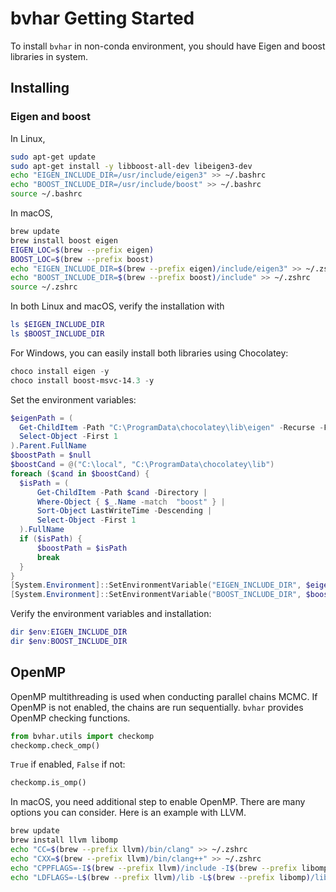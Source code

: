 # bvhar Getting Started

To install `bvhar` in non-conda environment, you should have Eigen and boost libraries in system.

## Installing

### Eigen and boost

In Linux,

```bash
sudo apt-get update
sudo apt-get install -y libboost-all-dev libeigen3-dev
echo "EIGEN_INCLUDE_DIR=/usr/include/eigen3" >> ~/.bashrc
echo "BOOST_INCLUDE_DIR=/usr/include/boost" >> ~/.bashrc
source ~/.bashrc
```

In macOS,

```zsh
brew update
brew install boost eigen
EIGEN_LOC=$(brew --prefix eigen)
BOOST_LOC=$(brew --prefix boost)
echo "EIGEN_INCLUDE_DIR=$(brew --prefix eigen)/include/eigen3" >> ~/.zshrc
echo "BOOST_INCLUDE_DIR=$(brew --prefix boost)/include" >> ~/.zshrc
source ~/.zshrc
```

In both Linux and macOS, verify the installation with

```bash
ls $EIGEN_INCLUDE_DIR
ls $BOOST_INCLUDE_DIR
```

For Windows, you can easily install both libraries using Chocolatey:

```powershell
choco install eigen -y
choco install boost-msvc-14.3 -y
```

Set the environment variables:

```powershell
$eigenPath = (
  Get-ChildItem -Path "C:\ProgramData\chocolatey\lib\eigen" -Recurse -Filter "Eigen" |
  Select-Object -First 1
).Parent.FullName
$boostPath = $null
$boostCand = @("C:\local", "C:\ProgramData\chocolatey\lib")
foreach ($cand in $boostCand) {
  $isPath = (
      Get-ChildItem -Path $cand -Directory |
      Where-Object { $_.Name -match  "boost" } |
      Sort-Object LastWriteTime -Descending |
      Select-Object -First 1
  ).FullName
  if ($isPath) {
      $boostPath = $isPath
      break
  }
}
[System.Environment]::SetEnvironmentVariable("EIGEN_INCLUDE_DIR", $eigenPath, [System.EnvironmentVariableTarget]::Machine)
[System.Environment]::SetEnvironmentVariable("BOOST_INCLUDE_DIR", $boostPath, [System.EnvironmentVariableTarget]::Machine)
```

Verify the environment variables and installation:

```powershell
dir $env:EIGEN_INCLUDE_DIR
dir $env:BOOST_INCLUDE_DIR
```

## OpenMP

OpenMP multithreading is used when conducting parallel chains MCMC. If OpenMP is not enabled, the chains are run sequentially. `bvhar` provides OpenMP checking functions.

```python
from bvhar.utils import checkomp
checkomp.check_omp()
```

`True` if enabled, `False` if not:

```python
checkomp.is_omp()
```

In macOS, you need additional step to enable OpenMP.
There are many options you can consider.
Here is an example with LLVM.

```zsh
brew update
brew install llvm libomp
echo "CC=$(brew --prefix llvm)/bin/clang" >> ~/.zshrc
echo "CXX=$(brew --prefix llvm)/bin/clang++" >> ~/.zshrc
echo "CPPFLAGS=-I$(brew --prefix llvm)/include -I$(brew --prefix libomp)/include" >> ~/.zshrc
echo "LDFLAGS=-L$(brew --prefix llvm)/lib -L$(brew --prefix libomp)/lib" >> ~/.zshrc
```
